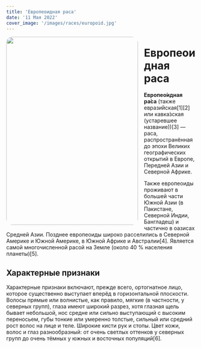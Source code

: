 ```yaml
---
title: 'Европеоидная раса'
date: '11 Мая 2022'
cover_image: '/images/races/europoid.jpg'
---
```


<img style="float: left; border-radius: 1rem; margin-right: 1rem; height: 500px; width: 350px" src="/images/races/europoid.jpg">

# Европеоидная раса

**Европео́идная ра́са** (также еврази́йская[1][2] или кавка́зская (устаревшее название))[3] — раса, распространённая до эпохи Великих географических открытий в Европе, Передней Азии и Северной Африке.

Также европеоиды проживают в большей части Южной Азии (в Пакистане, Северной Индии, Бангладеш) и частично в оазисах Средней Азии. Позднее европеоиды широко расселились в Северной Америке и Южной Америке, в Южной Африке и Австралии[4]. Является самой многочисленной расой на Земле (около 40 % населения планеты)[5].

## Характерные признаки

Характерные признаки включают, прежде всего, ортогнатное лицо, которое существенно выступает вперёд в горизонтальной плоскости. Волосы прямые или волнистые, как правило, мягкие (в частности, у северных групп), глаза имеют широкий разрез, хотя глазная щель бывает небольшой, нос средне или сильно выступающий с высоким переносьем, губы тонкие или умеренно толстые, сильный или средний рост волос на лице и теле. Широкие кисти рук и стопы. Цвет кожи, волос и глаз разнообразный: от очень светлых оттенков у северных групп до очень тёмных у южных и восточных популяций[6].
